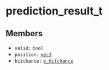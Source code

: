 # prediction_result_t

## Members

- `valid:` `bool`
- `position:` [`vec3`](/docs/structs/vec3)
- `hitchance:` [`e_hitchance`](/docs/enums/e_hitchance)
